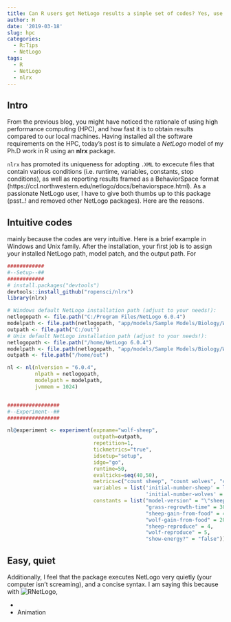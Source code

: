 ```yaml
---
title: Can R users get NetLogo results a simple set of codes? Yes, use `nlrx`
author: H
date: '2019-03-18'
slug: hpc
categories: 
  - R:Tips
  - NetLogo
tags:
  - R
  - NetLogo
  - nlrx
---
```

## Intro

From the previous blog, you might have noticed the rationale of using high performance computing (HPC), and how fast it is to obtain results compared to our local machines. Having installed all the software requirements on the HPC, today's post is to simulate a *NetLogo* model of my Ph.D work in R using an **nlrx** package.

`nlrx` has promoted its uniqueness for adopting `.XML` to excecute files that contain various conditions (i.e. runtime, variables, constants, stop conditions), as well as reporting results framed as a BehaviorSpace format (https://ccl.northwestern.edu/netlogo/docs/behaviorspace.html). As a passionate NetLogo user, I have to give both thumbs up to this package (psst..! and removed other NetLogo packages). Here are the reasons.

## Intuitive codes
mainly because the codes are very intuitive. Here is a brief example in Windows and Unix family. After the installation, your first job is to assign your installed NetLogo path, model patch, and the output path. For 

```r
############
#--Setup--##
############
# install.packages("devtools")
devtools::install_github("ropensci/nlrx")
library(nlrx)

# Windows default NetLogo installation path (adjust to your needs!):
netlogopath <- file.path("C:/Program Files/NetLogo 6.0.4")
modelpath <- file.path(netlogopath, "app/models/Sample Models/Biology/Wolf Sheep Predation.nlogo")
outpath <- file.path("C:/out")
# Unix default NetLogo installation path (adjust to your needs!):
netlogopath <- file.path("/home/NetLogo 6.0.4")
modelpath <- file.path(netlogopath, "app/models/Sample Models/Biology/Wolf Sheep Predation.nlogo")
outpath <- file.path("/home/out")

nl <- nl(nlversion = "6.0.4",
         nlpath = netlogopath,
         modelpath = modelpath,
         jvmmem = 1024)


#################
#--Experiment--##
#################

nl@experiment <- experiment(expname="wolf-sheep",
                            outpath=outpath,
                            repetition=1,
                            tickmetrics="true",
                            idsetup="setup",
                            idgo="go",
                            runtime=50,
                            evalticks=seq(40,50),
                            metrics=c("count sheep", "count wolves", "count patches with [pcolor = green]"),
                            variables = list('initial-number-sheep' = list(min=50, max=150, qfun="qunif"),
                                             'initial-number-wolves' = list(min=50, max=150, qfun="qunif")),
                            constants = list("model-version" = "\"sheep-wolves-grass\"",
                                             "grass-regrowth-time" = 30,
                                             "sheep-gain-from-food" = 4,
                                             "wolf-gain-from-food" = 20,
                                             "sheep-reproduce" = 4,
                                             "wolf-reproduce" = 5,
                                             "show-energy?" = "false"))
```

## Easy, quiet
Additionally, I feel that the package executes NetLogo very quietly (your computer isn't screaming), and  a concise syntax. I am saying this because with ![RNetLogo](http://rnetlogo.r-forge.r-project.org/), 

* 
* Animation